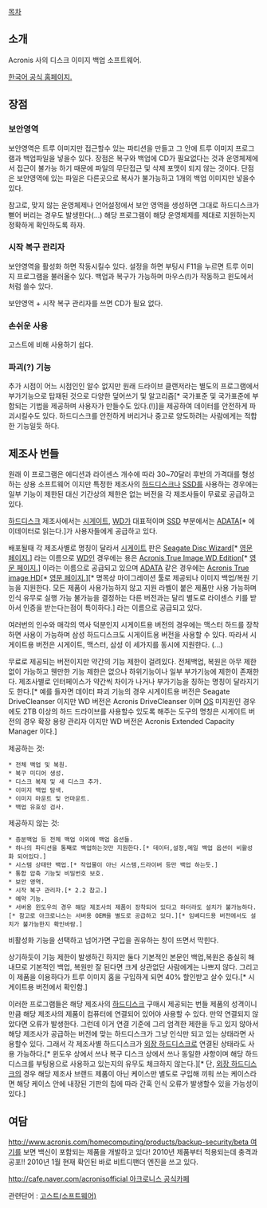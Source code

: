 [[목차]]

== 소개 ==
Acronis 사의 디스크 이미지 백업 소프트웨어.

[http://www.acronis.co.kr/ 한국어 공식 홈페이지.]

== 장점 ==
=== 보안영역 ===
보안영역은 트루 이미지만 접근할수 있는 파티션을 만들고 그 안에 트루 이미지 프로그램과 백업파일을 넣을수 있다. 장점은 복구와 백업에 CD가 필요없다는 것과 운영체제에서 접근이 불가능 하기 때문에 파일의 무단접근 및 삭제 포맷이 되지 않는 것이다. 단점은 보안영역에 있는 파일은 다른곳으로 복사가 불가능하고 1개의 백업 이미지만 넣을수 있다.

참고로, 맞지 않는 운영체제나 언어설정에서 보안 영역을 생성하면 그대로 하드디스크가 뻗어 버리는 경우도 발생한다(...) 해당 프로그램이 해당 운영체제를 제대로 지원하는지 정확하게 확인하도록 하자.

=== 시작 복구 관리자 ===
보안영역을 활성화 하면 작동시킬수 있다. 설정을 하면 부팅시 F11을 누르면 트루 이미지 프로그램을 불러올수 있다. 백업과 복구가 가능하며 마우스(!)가 작동하고 윈도에서 처럼 쓸수 있다.

보안영역 + 시작 복구 관리자를 쓰면 CD가 필요 없다.

=== 손쉬운 사용 ===
고스트에 비해 사용하기 쉽다.

=== 파괴(?) 기능 ===
추가 시점이 어느 시점인인 알수 없지만 원래 드라이브 클랜저라는 별도의 프로그램에서 부가기능으로 탑재된 것으로 다양한 덮어쓰기 및 알고리즘[* 국가표준 및 국가표준에 부합되는 기법을 제공하며 사용자가 만들수도 있다.(!)]을 제공하여 데이터를 안전하게 파괴시킬수도 있다. 하드디스크를 안전하게 버리거나 중고로 양도하려는 사람에게는 적합한 기능일듯 하다.

== 제조사 번들 ==
원래 이 프로그램은 에디션과 라이센스 개수에 따라 30~70달러 후반의 가격대를 형성하는 상용 소프트웨어 이지만 특정한 제조사의 [[하드디스크]]나 [[SSD]]를 사용하는 경우에는 일부 기능이 제한된 대신 기간상의 제한은 없는 버전을 각 제조사들이 무료로 공급하고 있다.

[[하드디스크]] 제조사에서는 [[시게이트]], [[WD]]가 대표적이며 [[SSD]] 부분에서는 [[ADATA]][* 에이데이터로 읽는다.]가 사용자들에게 공급하고 있다.

배포될때 각 제조사별로 명칭이 달라서 [[시게이트]] 판은 [http://www.seagate.com/kr/ko/support/downloads/discwizard/ Seagate Disc Wizard][* [http://www.seagate.com/support/downloads/discwizard/ 영문 페이지.]] 라는 이름으로 [[WD]]인 경우에는 용은 [http://support.wdc.com/product/downloaddetail.asp?swid=119&lang=kr Acronis True Image WD Edition][* [http://support.wdc.com/product/downloaddetail.asp?swid=119 영문 페이지.]] 이라는 이름으로 공급되고 있으며 [[ADATA]] 같은 경우에는 [http://kr.adata.com/kr/ss/software-5/ Acronis True image HD][* [http://www.adata.com/en/ss/software-5/ 영문 페이지.]][* 명목상 마이그레이션 툴로 제공되나 이미지 백업/복원 기능을 지원한다. 모든 제품이 사용가능하지 않고 지원 라벨이 붙은 제품만 사용 가능하며 인식 유무로 실행 가능 불가능을 결정하는 다른 버전과는 달리 별도로 라이센스 키를 받아서 인증을 받는다는점이 특이하다.] 라는 이름으로 공급되고 있다.

여러번의 인수와 매각의 역사 덕분인지 시게이트용 버전의 경우에는 맥스터 하드를 장착하면 사용이 가능하며 삼성 하드디스크도 시게이트용 버전을 사용할 수 있다. 따라서 시게이트용 버전은 시게이트, 맥스터, 삼성 이 세가지를 동시에 지원한다. (...)

무료로 제공되는 버전이지만 약간의 기능 제한이 걸려있다. 전체백업, 복원은 아무 제한없이 가능하고 웬만한 기능 제한은 없으나 하위기능이나 일부 부가기능에 제한이 존재한다. 제조사별로 인터페이스가 약간씩 차이가 나거나 부가기능을 칭하는 명칭이 달라지기도 한다.[* 예를 들자면 데이터 파괴 기능의 경우 시게이트용 버전은 Seagate DriveCleanser 이지만 WD 버전은 Acronis DriveCleanser 이며 [[OS]] 미지원인 경우에도 2TB 이상의 하드 드라이브를 사용할수 있도록 해주는 도구의 명칭은 시게이트 버전의 경우 확장 용량 관리자 이지만 WD 버전은 Acronis Extended Capacity Manager 이다.]

제공하는 것:
 * 전체 백업 및 복원.
 * 복구 미디어 생성.
 * 디스크 복제 및 새 디스크 추가.
 * 이미지 백업 탐색.
 * 이미지 마운트 및 언마운트.
 * 백업 유효성 검사.

제공하지 않는 것:
 * 증분백업 등 전체 백업 이외에 백업 옵션들.
 * 하나의 파티션을 통째로 백업하는것만 지원한다.[* 데이터,설정,메일 백업 옵션이 비활성화 되어있다.]
 * 시스템 상태만 백업.[* 작업물이 아닌 시스템,드라이버 등만 백업 하는듯.]
 * 통합 압축 기능및 비밀번호 보호.
 * 보안 영역.
 * 시작 복구 관리자.[* 2.2 참고.]
 * 예약 기능.
 * 서버용 윈도우의 경우 해당 제조사의 제품이 장착되어 있다고 하더라도 설치가 불가능하다.[* 참고로 아크로니스는 서버용 OEM을 별도로 공급하고 있다.][* 임베디드용 버전에서도 설치가 불가능한지 확인바람.]

비활성화 기능을 선택하고 넘어가면 구입을 권유하는 창이 뜨면서 막힌다.

상기하듯이 기능 제한이 발생하긴 하지만 둘다 기본적인 본문인 백업,복원은 충실히 해내므로 기본적인 백업, 복원만 잘 된다면 크게 상관없단 사람에게는 나쁘지 않다. 그리고 이 제품을 이용하다가 트루 이미지 홈을 구입하게 되면 40% 할인받고 살수 있다.[* 시게이트용 버전에서 확인함.]

이러한 프로그램들은 해당 제조사의 [[하드디스크]] 구매시 제공되는 번들 제품의 성격이니만큼 해당 제조사의 제품이 컴퓨터에 연결되어 있어야 사용할 수 있다. 만약 연결되지 않았다면 오류가 발생한다. 그런데 이거 연결 기준에 그리 엄격한 제한을 두고 있지 않아서 해당 제조사가 공급하는 버전에 맞는 하드디스크가 그냥 인식만 되고 있는 상태라면 사용할수 있다. 그래서 각 제조사별 하드디스크가 [[외장 하드디스크]]로 연결된 상태라도 사용 가능하다.[* 윈도우 상에서 쓰나 복구 디스크 상에서 쓰나 동일한 사항이며 해당 하드디스크를 부팅용으로 사용하고 있는지의 유무도 체크하지 않는다.][* 단, [[외장 하드디스크]]의 경우 해당 제조사 브랜드 제품이 아닌 케이스만 별도로 구입해 끼워 쓰는 케이스라면 해당 케이스 안에 내장된 기판의 칩에 따라 간혹 인식 오류가 발생할수 있을 가능성이 있다.]

== 여담 ==
[[http://www.acronis.com/homecomputing/products/backup-security/beta 여기]]를 보면 백신이 포함되는 제품을 개발하고 있다! 2010년 제품부터 적용되는데 충격과 공포!!
2010년 1월 현재 확인된 바로 비트디팬더 엔진을 쓰고 있다.

[[http://cafe.naver.com/acronisofficial 아크로니스 공식카페]]

관련단어 : [[고스트(소프트웨어)]]
